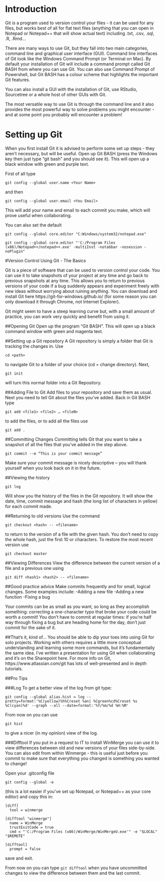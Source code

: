 # Introduction {#intro}

Git is a program used to version control your files - it can be used for any files, but works best of all for flat text files (anything that you can open in Notepad or Notepad++ that will show actual text) including .txt, .csv, .sql, .R, .Rmd...

There are many ways to use Git, but they fall into two main categories, command line and graphical user interface (GUI). Command line interfaces of Git look like the Windows Command Prompt (or Terminal on Mac). By default your installation of Git will include a command prompt called Git BASH from where you can use Git. You can also use Command Prompt of Powershell, but Git BASH has a colour scheme that highlights the important Git features. 

You can also install a GUI with the installation of Git, use RStudio, Sourcetree or
a whole host of other GUIs with Git. 

The most versatile way to use Git is through the command line and it also provides the most powerful way to solve problems you might encounter - and at some point you probably will encounter a problem!

# Setting up Git

When you first install Git it is advised to perform some set up steps - they aren't necessary, but will be useful. Open up Git BASH (press the Windows key then just type "git bash" and you should see it).
This will open up a black window with green and purple text. 

First of all type
```
git config --global user.name <Your Name>
```
and then 
```
git config --global user.email <You Email>
```

This will add your name and email to each commit you make, which will prove useful when collaborating.

You can also set the default 
```
git config --global core.editor "C:Windows/system32/notepad.exe"
```

```
git config --global core.editor "'C:/Program Files (x86)/Notepad++/notepad++.exe' -multiInst -notabbar -nosession -noPlugin"
```

#Version Control Using Git - The Basics

Git is a piece of software that can be used to version control your code. 
You can use it to take snapshots of your project at any time and go back to previous 
snapshots at any time. This allows you to return to previous versions of your code 
if a bug suddenly appears and experiment freely with new ideas without worrying about 
ruining anything. You can download and install Git here https://git-for-windows.github.io/ 
(for some reason you can only download it through Chrome, not Internet Explorer).

Git might seem to have a steep learning curve but, with a small amount of practice, you can work very quickly and  benefit from using it. 

##Opening Git
Open up the program “Git BASH”. This will open up a black command window with green and magenta text.

##Setting up a Git repository
A Git repository is simply a folder that Git is tracking the changes in.
Use 
```
cd <path>
```
to navigate Git to a folder of your choice (cd = change directory).
Next, 
```
git init
```
will turn this normal folder into a Git Repository. 

##Adding File to Git
Add files to your repository and save them as usual. Next you need to tell Git about the files you’ve added.
Back in Git BASH type
```
git add <file1> <file2> … <fileN>
```
to add the files, or to add all the files use
```
git add .
```

##Committing Changes
Committing tells Git that you want to take a snapshot of all the files that you’ve added in the step above.
```
git commit --m “This is your commit message”
```
Make sure your commit message is nicely descriptive – you will thank yourself when you look back on it in the future.


##Viewing the history
```
git log
```
Will show you the history of the files in the Git repository. It will show the date, time, commit message and hash (the long list of characters in yellow) for each commit made.

##Returning to old versions
Use the command
```
git checkout <hash> -- <filename>
```
to return to the version of a file with the given hash. You don’t need to copy the whole hash, just the first 10 or characters.
To restore the most recent version use 
```
git checkout master
```

##Viewing Differences
View the difference between the current version of a file and a previous one using 
```
git diff <hash1> <hash2> -- <filename>
```

##Good practice advice
Make commits frequently and for small, logical changes. Some examples include:
-Adding a new file
-Adding a new function
-Fixing a bug

Your commits can be as small as you want, so long as they accomplish something: correcting a one-character typo that broke your code could be worth a commit!
You don’t have to commit at regular times: if you’re half way through fixing a bug but are heading home for the day, don’t just commit for the sake of it.

##That’s it, kind of…
You should be able to dip your toes into using Git for solo projects. Working with others requires a little more conceptual understanding and learning some more commands, but it’s fundamentally the same idea. 
I’ve written a presentation for using Git when collaborating and it’s on the Sharepoint here. 
For more info on Git, https://www.atlassian.com/git has lots of well-presented and in depth tutorials.

##Pro Tips


###Log
To get a better view of the log from git type:
```
git config --global alias.hist = log --pretty=format:'%C(yellow)%h%Creset %an| %Cgreen%cd%Creset %s %C(cyan)%d' --graph --all --date=format:'%Y/%m/%d %H:%M'
```
From now on you can use 
```
git hist
```
to give a nicer (in my opinion) view of the log.

###Difftool
If you put in a request to IT to install WinMerge you can use it to view differences between old and new versions of your files side-by-side. You can also edit from within Winmerge - this is useful just before you commit to make sure that everything you changed is something you wanted to change!

Open your .gitconfig file 
```
git config --global -e
```
(this is a lot easier if you've set up Notepad, or Notepad++ as your core editor) and copy this in:
```
[diff]
  tool = winmerge

[difftool "winmerge"]
  name = WinMerge
  trustExitCode = true
  cmd = "'C:/Program Files (x86)/WinMerge/WinMergeU.exe'" -e "$LOCAL" "$REMOTE"

[difftool]
  prompt = false
  ```
  save and exit.
  
  From now on you can type
  ```
  git difftool
  ```
  when you have uncommitted changes to view the difference between them and the last commit.
